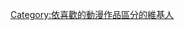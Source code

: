 {{noteTA
|1=zh-cn:老虎和兔子;zh-tw:TIGER & BUNNY;zh-hk:TIGER & BUNNY;
}}
[[Category:依喜歡的動漫作品區分的維基人|Category:依喜歡的動漫作品區分的維基人]]